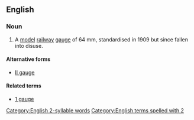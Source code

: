 ==English==
{{wikipedia}}

===Noun===
{{en-noun|-}}

# A [[model]] [[railway]] [[gauge]] of 64 mm, standardised in 1909 but since fallen into disuse.

====Alternative forms====
* [[II gauge]]

====Related terms====
* [[1 gauge]]

[[Category:English 2-syllable words]]
[[Category:English terms spelled with 2]]
